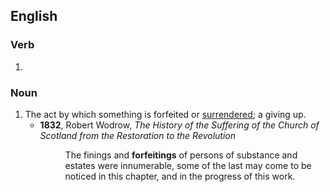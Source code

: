 ==English==

===Verb===
{{head|en|verb form}}

# {{present participle of|en|forfeit|nocat=1}}

===Noun===
{{en-noun}}

# The act by which something is forfeited or [[surrender]]ed; a giving up.
#* '''1832''', Robert Wodrow, ''The History of the Suffering of the Church of Scotland from the Restoration to the Revolution''
#*: The finings and '''forfeitings''' of persons of substance and estates were innumerable, some of the last may come to be noticed in this chapter, and in the progress of this work.